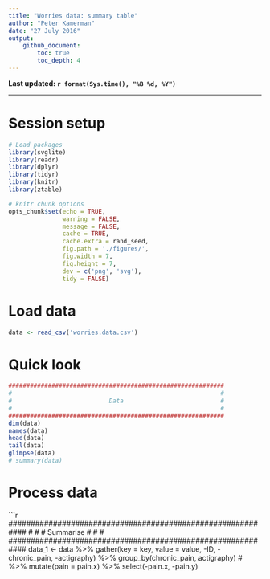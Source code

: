 ```yaml
---
title: "Worries data: summary table"
author: "Peter Kamerman"
date: "27 July 2016"
output: 
    github_document:
        toc: true
        toc_depth: 4
---
```


**Last updated: `r format(Sys.time(), "%B %d, %Y")`**

****

# Session setup
```r
# Load packages
library(svglite)
library(readr)
library(dplyr)
library(tidyr)
library(knitr)
library(ztable)

# knitr chunk options
opts_chunk$set(echo = TRUE,
               warning = FALSE,
               message = FALSE,
               cache = TRUE,
               cache.extra = rand_seed,
               fig.path = './figures/',
               fig.width = 7,
               fig.height = 7,
               dev = c('png', 'svg'),
               tidy = FALSE)
```

# Load data
```r
data <- read_csv('worries.data.csv')
```

# Quick look
```r
############################################################
#                                                          #
#                           Data                           #
#                                                          #
############################################################
dim(data)
names(data)
head(data)
tail(data)
glimpse(data)
# summary(data)

```

# Process data
```r
############################################################
#                                                          #
#               Summarise                                  #
#                                                          #
############################################################
data_1 <- data %>%
    gather(key = key, value = value, -ID, -chronic_pain, -actigraphy) %>%
    group_by(chronic_pain, actigraphy)
# %>%
    mutate(pain = pain.x) %>%
    select(-pain.x, -pain.y)
